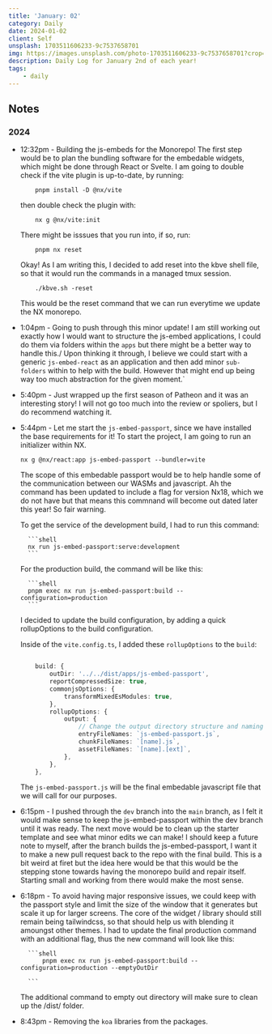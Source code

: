```yaml
---
title: 'January: 02'
category: Daily
date: 2024-01-02
client: Self
unsplash: 1703511606233-9c7537658701
img: https://images.unsplash.com/photo-1703511606233-9c7537658701?crop=entropy&cs=srgb&fm=jpg&ixid=MnwzNjM5Nzd8MHwxfHJhbmRvbXx8fHx8fHx8fDE2ODE3NDg2ODY&ixlib=rb-4.0.3&q=85
description: Daily Log for January 2nd of each year!
tags:
    - daily
---
```


## Notes

### 2024

- 12:32pm - Building the js-embeds for the Monorepo!
    The first step would be to plan the bundling software for the embedable widgets, which might be done through React or Svelte.
    I am going to double check if the vite plugin is up-to-date, by running:

    ```shell
        pnpm install -D @nx/vite
    ```
    
    then double check the plugin with:

    ```shell
        nx g @nx/vite:init
    ```

    There might be isssues that you run into, if so, run:

    ```shell
        pnpm nx reset
    ```

    Okay! As I am writing this, I decided to add reset into the kbve shell file, so that it would run the commands in a managed tmux session.

    ```shell
        ./kbve.sh -reset
    ```

    This would be the reset command that we can run everytime we update the NX monorepo.

- 1:04pm - Going to push through this minor update!
    I am still working out exactly how I would want to structure the js-embed applications, I could do them via folders within the `apps` but there might be a better way to handle this./
    Upon thinking it through, I believe we could start with a generic `js-embed-react` as an application and then add minor `sub-folders` within to help with the build.
    However that might end up being way too much abstraction for the given moment.` 

- 5:40pm - Just wrapped up the first season of Patheon and it was an interesting story! I will not go too much into the review or spoliers, but I do recommend watching it.

- 5:44pm - Let me start the `js-embed-passport`, since we have installed the base requirements for it!
    To start the project, I am going to run an initializer within NX.
    
    ```shell
    nx g @nx/react:app js-embed-passport --bundler=vite
    ```
    
    The scope of this embedable passport would be to help handle some of the communication between our WASMs and javascript.
    Ah the command has been updated to include a flag for version Nx18, which we do not have but that means this commnand will become out dated later this year! 
    So fair warning.

    To get the service of the development build, I had to run this command:

        ```shell
        nx run js-embed-passport:serve:development
        ```

    For the production build, the command will be like this:

        ```shell
        pnpm exec nx run js-embed-passport:build --configuration=production 
        ```
    
    I decided to update the build configuration, by adding a quick rollupOptions to the build configuration.

    Inside of the `vite.config.ts`, I added these `rollupOptions` to the `build`:

    ```ts

        build: {
            outDir: '../../dist/apps/js-embed-passport',
            reportCompressedSize: true,
            commonjsOptions: {
                transformMixedEsModules: true,
            },
            rollupOptions: {
                output: {
                    // Change the output directory structure and naming
                    entryFileNames: `js-embed-passport.js`,
                    chunkFileNames: `[name].js`,
                    assetFileNames: `[name].[ext]`,
                },
            },
        },

    ```

    The `js-embed-passport.js` will be the final embedable javascript file that we will call for our purposes.

- 6:15pm - I pushed through the `dev` branch into the `main` branch, as I felt it would make sense to keep the js-embed-passport within the dev branch until it was ready.
    The next move would be to clean up the starter template and see what minor edits we can make!
    I should keep a future note to myself, after the branch builds the js-embed-passport, I want it to make a new pull request back to the repo with the final build.
    This is a bit weird at firet but the idea here would be that this would be the stepping stone towards having the monorepo build and repair itself.
    Starting small and working from there would make the most sense.

- 6:18pm - To avoid having major responsive issues, we could keep with the passport style and limit the size of the window that it generates but scale it up for larger screens.
    The core of the widget / library should still remain being tailwindcss, so that should help us with blending it amoungst other themes.
    I had to update the final production command with an additional flag, thus the new command will look like this:

        ```shell
            pnpm exec nx run js-embed-passport:build --configuration=production --emptyOutDir

        ```
    The additional command to empty out directory will make sure to clean up the /dist/ folder.

- 8:43pm - Removing the `koa` libraries from the packages.